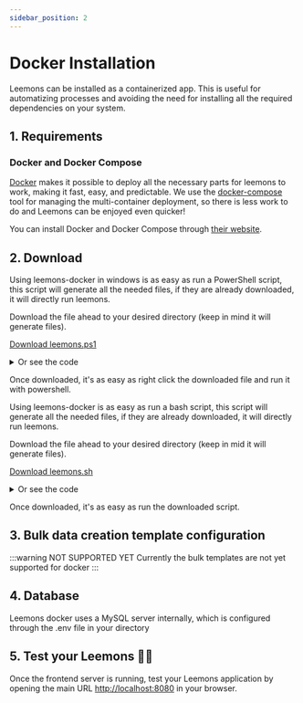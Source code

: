 ```yaml
---
sidebar_position: 2
---
```



# Docker Installation

Leemons can be installed as a containerized app. This is useful for automatizing processes and avoiding the need for installing all the required dependencies on your system.

## 1. Requirements

### Docker and Docker Compose

[Docker](https://www.docker.com/) makes it possible to deploy all the necessary parts for leemons to work, making it fast, easy, and predictable. We use the [docker-compose](https://docs.docker.com/compose/) tool for managing the multi-container deployment, so there is less work to do and Leemons can be enjoyed even quicker!

You can install Docker and Docker Compose through [their website](https://docs.docker.com/compose/install/).

## 2. Download

<Tabs>


  <TabItem value="windows" label="Windows">

  Using leemons-docker in windows is as easy as run a PowerShell script, this script will generate all the needed files, if they are already downloaded, it will directly run leemons.

  Download the file ahead to your desired directory (keep in mind it will generate files).

  [Download leemons.ps1](/files/docker/leemons.ps1)
  <details>
  <summary>Or see the code</summary>
  <CodeBlock language="powershell" title="leemons.ps1" showLineNumbers >{leemonsInstallWindows}</CodeBlock>
  </details>

  Once downloaded, it's as easy as right click the downloaded file and run it with powershell.

  </TabItem>
  <TabItem value="linux" label="Linux and Mac">

  Using leemons-docker is as easy as run a bash script, this script will generate all the needed files, if they are already downloaded, it will directly run leemons.

  Download the file ahead to your desired directory (keep in mid it will generate files).

  [Download leemons.sh](/files/docker/leemons.sh)
  <details>
  <summary>Or see the code</summary>
  <CodeBlock language="bash" title="leemons.sh" showLineNumbers >{leemonsInstallBash}</CodeBlock>
  </details>

  Once downloaded, it's as easy as run the downloaded script.
  </TabItem>
</Tabs>

## 3. Bulk data creation template configuration

:::warning NOT SUPPORTED YET
Currently the bulk templates are not yet supported for docker
:::

## 4. Database

Leemons docker uses a MySQL server internally, which is configured through the .env file in your directory

## 5. Test your Leemons 👩‍💻

Once the frontend server is running, test your Leemons application by opening the main URL [http://localhost:8080](http://localhost:8080) in your browser.
